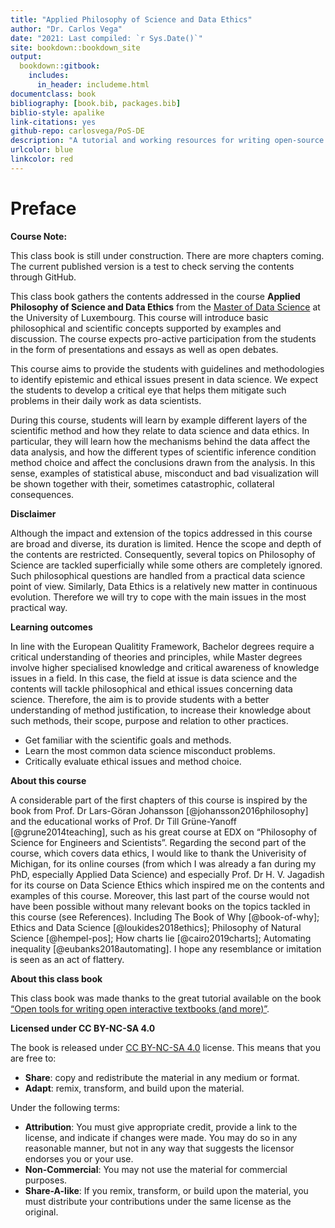 ```yaml
--- 
title: "Applied Philosophy of Science and Data Ethics"
author: "Dr. Carlos Vega"
date: "2021: Last compiled: `r Sys.Date()`"
site: bookdown::bookdown_site
output: 
  bookdown::gitbook:
    includes:
      in_header: includeme.html
documentclass: book
bibliography: [book.bib, packages.bib]
biblio-style: apalike
link-citations: yes
github-repo: carlosvega/PoS-DE
description: "A tutorial and working resources for writing open-source textbooks using open-source tools"
urlcolor: blue
linkcolor: red
---
```


# Preface {-}

:::: {.notebox data-latex=""}
::: {.center data-latex=""}
**Course Note:**
:::

This class book is still under construction. There are more chapters coming. The current published version is a test to check serving the contents through GitHub.
::::

This class book gathers the contents addressed in the course **Applied Philosophy of Science and Data Ethics** from the [Master of Data Science](https://wwwfr.uni.lu/formations/fstm/master_of_data_science) at the University of Luxembourg. This course will introduce basic philosophical and scientific concepts supported by examples and discussion. The course expects pro-active participation from the students in the form of presentations and essays as well as open debates. 

This course aims to provide the students with guidelines and methodologies to identify epistemic and ethical issues present in data science. We expect the students to develop a critical eye that helps them mitigate such problems in their daily work as data scientists.

During this course, students will learn by example different layers of the scientific method and how they relate to data science and data ethics. In particular, they will learn how the mechanisms behind the data affect the data analysis, and how the different types of scientific inference condition method choice and affect the conclusions drawn from the analysis. In this sense, examples of statistical abuse, misconduct and bad visualization will be shown together with their, sometimes catastrophic, collateral consequences.

**Disclaimer**

Although the impact and extension of the topics addressed in this course are broad and diverse, its duration is limited. Hence the scope and depth of the contents are restricted. Consequently, several topics on Philosophy of Science are tackled superficially while some others are completely ignored. Such philosophical questions are handled from a practical data science point of view. Similarly, Data Ethics is a relatively new matter in continuous evolution. Therefore we will try to cope with the main issues in the most practical way.

**Learning outcomes**

In line with the European Qualitity Framework, Bachelor degrees require a critical understanding of theories and principles, while Master degrees involve higher specialised knowledge and critical awareness of knowledge issues in a field. In this case, the field at issue is data science and the contents will tackle philosophical and ethical issues concerning data science. Therefore, the aim is to provide students with a better understanding of method justification, to increase their knowledge about such methods, their scope, purpose and relation to other practices.

- Get familiar with the scientific goals and methods.
- Learn the most common data science misconduct problems.
- Critically evaluate ethical issues and method choice.

**About this course**

A considerable part of the first chapters of this course is inspired by the book from Prof. Dr Lars-Göran Johansson [@johansson2016philosophy] and the educational works of Prof. Dr Till Grüne-Yanoff [@grune2014teaching], such as his great course at EDX on "Philosophy of Science for Engineers and Scientists". Regarding the second part of the course, which covers data ethics, I would like to thank the Univerisity of Michigan, for its online courses (from which I was already a fan during my PhD, especially Applied Data Science) and especially Prof. Dr H. V. Jagadish for its course on Data Science Ethics which inspired me on the contents and examples of this course. Moreover, this last part of the course would not have been possible without many relevant books on the topics tackled in this course (see References). Including The Book of Why [@book-of-why]; Ethics and Data Science [@loukides2018ethics]; Philosophy of Natural Science [@hempel-pos]; How charts lie [@cairo2019charts]; Automating inequality [@eubanks2018automating]. I hope any resemblance or imitation is seen as an act of flattery.

**About this class book**

This class book was made thanks to the great tutorial available on the book ["Open tools for writing open interactive textbooks (and more)"](https://www.crumplab.com/OER_bookdown).

**Licensed under CC BY-NC-SA 4.0**

The book is released under [CC BY-NC-SA 4.0](https://creativecommons.org/licenses/by-nc-sa/4.0/) license. This means that you are free to: 

- **Share**: copy and redistribute the material in any medium or format.
- **Adapt**: remix, transform, and build upon the material.

Under the following terms:

- **Attribution**: You must give appropriate credit, provide a link to the license, and indicate if changes were made. You may do so in any reasonable manner, but not in any way that suggests the licensor endorses you or your use.
- **Non-Commercial**: You may not use the material for commercial purposes.
- **Share-A-like**: If you remix, transform, or build upon the material, you must distribute your contributions under the same license as the original.
